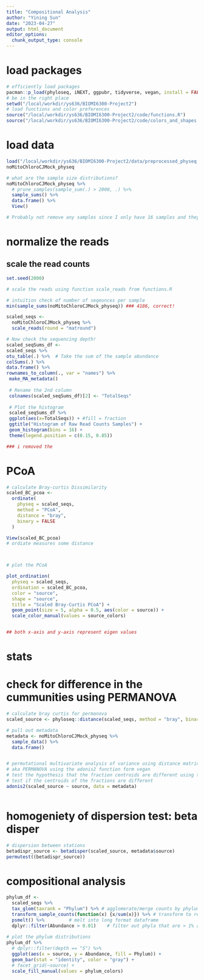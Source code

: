 ```yaml
---
title: "Compositional Analysis"
author: "Yining Sun"
date: "2023-04-27"
output: html_document
editor_options: 
  chunk_output_type: console
---
```


# load packages
```r
# efficiently load packages
pacman::p_load(phyloseq, iNEXT, ggpubr, tidyverse, vegan, install = FALSE)
# be in the right place
setwd("/local/workdir/ys636/BIOMI6300-Project2")
# load functions and color preferences
source("/local/workdir/ys636/BIOMI6300-Project2/code/functions.R")
source("/local/workdir/ys636/BIOMI6300-Project2/code/colors_and_shapes.R")
```



# load data
```r
load("/local/workdir/ys636/BIOMI6300-Project2/data/preprocessed_physeq.RData")
noMitoChloroCJMock_physeq

# what are the sample size distributions?
noMitoChloroCJMock_physeq %>%
  # prune_samples(sample_sum(.) > 2000, .) %>%
  sample_sums() %>%
  data.frame() %>%
  View()

# Probably not remove any samples since I only have 16 samples and they have similar number of reads
```


# normalize the reads
## scale the read counts
```r
set.seed(2000)

# scale the reads using function scale_reads from functions.R

# intuition check of number of seqeunces per sample
min(sample_sums(noMitoChloroCJMock_physeq)) ### 4186, correct!

scaled_seqs <-  
  noMitoChloroCJMock_physeq %>%
  scale_reads(round = "matround")

# Now check the sequencing depth! 
scaled_seqSums_df <-   
scaled_seqs %>%  
otu_table(.) %>%  # Take the sum of the sample abundance   
colSums(.) %>%  
data.frame() %>%  
rownames_to_column(., var = "names") %>% 
 make_MA_metadata()
 
 # Rename the 2nd column 
 colnames(scaled_seqSums_df)[2] <- "TotalSeqs"   
 
 # Plot the histogram
 scaled_seqSums_df %>%  
 ggplot(aes(x=TotalSeqs)) + #fill = fraction   
 ggtitle("Histogram of Raw Read Counts Samples") +  
 geom_histogram(bins = 16) + 
 theme(legend.position = c(0.15, 0.85))   

### i removed the   


```


# PCoA
```r
# calculate Bray-curtis Dissimilarity
scaled_BC_pcoa <-
  ordinate(
    physeq = scaled_seqs,
    method = "PCoA",
    distance = "bray",
    binary = FALSE
  )

View(scaled_BC_pcoa)
# ordiate measures some distance



# plot the PCoA

plot_ordination(
  physeq = scaled_seqs, 
  ordination = scaled_BC_pcoa,
  color = "source",
  shape = "source",
  title = "Scaled Bray-Curtis PCoA") +
  geom_point(size = 5, alpha = 0.5, aes(color = source)) +
  scale_color_manual(values = source_colors)


## both x-axis and y-axis represent eigen values

```


# stats
# check for difference in the cummunities using PERMANOVA
```r
# calculate bray curtis for permanova
scaled_source <- phyloseq::distance(scaled_seqs, method = "bray", binary = FALSE)

# pull out metadata
metadata <- noMitoChloroCJMock_physeq %>%
  sample_data() %>%
  data.frame()


# permutational multivariate analysis of variance using distance matrices
# aka PERMANOVA using the adonis2 function form vegan
# test the hypothesis that the fraction centroids are different using the bray curtis
# test if the centroids of the fractions are different
adonis2(scaled_source ~ source, data = metadata)



```


# homogeniety of dispersion test: beta disper
```r
# dispersion between stations
betadispr_source <- betadisper(scaled_source, metadata$source)
permutest((betadispr_source))

```



# compositional analysis
```r
phylum_df <- 
  scaled_seqs %>%
  tax_glom(taxrank = "Phylum") %>% # agglomerate/merge counts by phylum
  transform_sample_counts(function(x) {x/sum(x)}) %>% # transform to relative abundances
  psmelt() %>%         # melt into long format dataframe
  dplyr::filter(Abundance > 0.01)    # filter out phyla that are > 1% abundant
       
# plot the phylum distributions
phylum_df %>%
  # dplyr::filter(depth == "S") %>%
  ggplot(aes(x = source, y = Abundance, fill = Phylum)) +
  geom_bar(stat = "identity", color = "gray") +
  # facet_grid(~source) +
  scale_fill_manual(values = phylum_colors)


```


